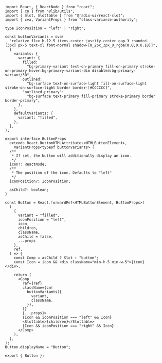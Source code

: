 ```tsx
import React, { ReactNode } from "react";
import { cn } from "@lib/utils";
import { Slot, Slottable } from "@radix-ui/react-slot";
import { cva, VariantProps } from "class-variance-authority";

type IconPosition = "left" | "right";

const buttonVariants = cva(
  "relative flex h-12.5 items-center justify-center gap-3 rounded-[3px] px-5 text-xl font-normal shadow-[0_2px_3px_0_rgba(0,0,0,0.10)]",
  {
    variants: {
      variant: {
        filled:
          "bg-primary-variant text-on-primary fill-on-primary stroke-on-primary hover:bg-primary-variant-dim disabled:bg-primary-variant/50",
        outlined:
          "bg-surface text-on-surface-light fill-on-surface-light stroke-on-surface-light border border-[#CCCCCC]",
        "outlined-primary":
          "bg-surface text-primary fill-primary stroke-primary border border-primary",
      },
    },
    defaultVariants: {
      variant: "filled",
    },
  },
);

export interface ButtonProps
  extends React.ButtonHTMLAttributes<HTMLButtonElement>,
    VariantProps<typeof buttonVariants> {
  /**
   * If set, the button will additionally display an icon.
   */
  icon?: ReactNode;
  /**
   * The position of the icon. Defaults to "left"
   */
  iconPosition?: IconPosition;

  asChild?: boolean;
}

const Button = React.forwardRef<HTMLButtonElement, ButtonProps>(
  (
    {
      variant = "filled",
      iconPosition = "left",
      icon,
      children,
      className,
      asChild = false,
      ...props
    },
    ref,
  ) => {
    const Comp = asChild ? Slot : "button";
    const Icon = icon && <div className="min-h-5 min-w-5">{icon}</div>;

    return (
      <Comp
        ref={ref}
        className={cn(
          buttonVariants({
            variant,
            className,
          }),
        )}
        {...props}>
        {Icon && iconPosition === "left" && Icon}
        <Slottable>{children}</Slottable>
        {Icon && iconPosition === "right" && Icon}
      </Comp>
    );
  },
);
Button.displayName = "Button";

export { Button };
```
